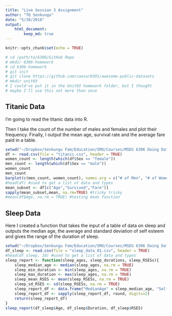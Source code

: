 ```yaml
---
title: "Live Session 3 Assignment"
author: "TQ Senkungu"
date: "5/30/2018"
output:
    html_document:
        keep_md: true
---
```


```r
knitr::opts_chunk$set(echo = TRUE)

# cd /path/to/6306/GitHub Repo
# mkdir 6306-homework
# cd 6306-homework
# git init
# git clone https://github.com/caesar0301/awesome-public-datasets
# mkdir unit03
# I could've put it in the Unit03 homework folder, but I thought
# maybe I'll use this set more than once
```

## Titanic Data

I'm going to read the titanic data into R.

Then I take the count of the number of males and females and plot their frequency. Finally, I output the mean age, survival rate and the average fare paid in a table.

```r
setwd("~/Dropbox/Senkungu Fam/Education/SMU/Courses/MSDS 6306 Doing Data Science/GitHub Repo/6306-homework/awesome-public-datasets/Datasets")
df <- read.csv(file = "titanic.csv", header = TRUE)
women_count <- length(which(df$Sex == "female"))
men_count <- length(which(df$Sex == "male"))
women_count
men_count
barplot(c(men_count, women_count), names.arg = c("# of Men", "# of Women"), ylab = "Total Number", xlab = "Gender", main = "Number of Men and Women on the Titanic")
#head(df) #used to get a list of data and types
mean_subset <- df[c("Age","Survived","Fare")]
sapply(mean_subset,mean, na.rm=TRUE) #tricky tricky
#mean(df$Age, na.rm = TRUE) #testing mean function

```

## Sleep Data

Here I created a function that takes the input of a table of data on sleep and outputs the median age, the average and standard deviation of self esteem and gives the range of the duration of sleep.

```r
setwd("~/Dropbox/Senkungu Fam/Education/SMU/Courses/MSDS 6306 Doing Data Science/GitHub Repo/6306-homework/unit03")
df_sleep <- read.csv(file = "sleep_data_01.csv", header = TRUE)
#head(df_sleep, 10) #used to get a list of data and types
sleep_report <- function(sleep_ages, sleep_durations, sleep_RSESs){
    sleep_median_age <- median(sleep_ages, na.rm = TRUE)
    sleep_min_duration <- min(sleep_ages, na.rm = TRUE)
    sleep_max_duration <- max(sleep_ages, na.rm = TRUE)
    sleep_mean_RSES <- mean(sleep_RSESs, na.rm = TRUE)
    sleep_sd_RSES <- sd(sleep_RSESs, na.rm = TRUE)
    sleep_report_df <- data.frame("MedianAge" = sleep_median_age, "SelfEsteem" = sleep_mean_RSES/5, "SE_SD" = sleep_sd_RSES/5, "DurationRange" = sleep_max_duration-sleep_min_duration)
    sleep_report_df <- sapply(sleep_report_df, round, digits=2)
    return(sleep_report_df)
}
sleep_report(df_sleep$Age, df_sleep$Duration, df_sleep$RSES)

```
